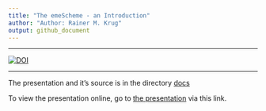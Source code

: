 ```yaml
---
title: "The emeScheme - an Introduction"
author: "Author: Rainer M. Krug"
output: github_document
---
```


-----

[![DOI](https://zenodo.org/badge/DOI/10.5281/zenodo.2244999.svg)](https://doi.org/10.5281/zenodo.2244999)

-----

The presentation and it's source is in the directory [docs](https://github.com/rkrug/emeScheme_Introduction/tree/master/docs)

To view the presentation online, go to [the presentation](https://rkrug.github.io/emeScheme_Introduction/The_emeScheme.html) via this link.